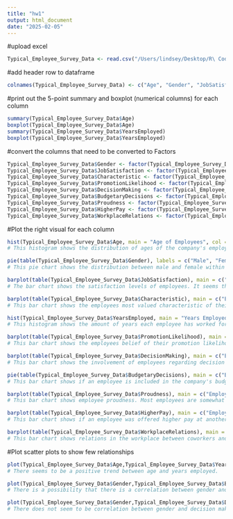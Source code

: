 ```yaml
---
title: "hw1"
output: html_document
date: "2025-02-05"
---
```


#upload excel

```r
Typical_Employee_Survey_Data <- read.csv("/Users/lindsey/Desktop/R\ Code/Time\ Series/Typical_Employee_Survey_Data.csv",header = FALSE)
```

#add header row to dataframe

```r
colnames(Typical_Employee_Survey_Data) <- c("Age", "Gender", "JobSatisfaction", "Characteristic", "YearsEmployed", "PromotionLikelihood", "DecisionMaking", "BudgetaryDecisions", "Proudness", "HigherPay", "WorkplaceRelations")
```

#print out the 5-point summary and boxplot (numerical columns) for each column

```r
summary(Typical_Employee_Survey_Data$Age)
boxplot(Typical_Employee_Survey_Data$Age)
summary(Typical_Employee_Survey_Data$YearsEmployed)
boxplot(Typical_Employee_Survey_Data$YearsEmployed)
```

#convert the columns that need to be converted to Factors

```r
Typical_Employee_Survey_Data$Gender <- factor(Typical_Employee_Survey_Data$Gender, labels = c("Male", "Female"))
Typical_Employee_Survey_Data$JobSatisfaction <- factor(Typical_Employee_Survey_Data$JobSatisfaction, labels = c("Very Satisfied", "Moderately Satisfied", "A Little Dissatisfied", "Very Dissatisfied"))
Typical_Employee_Survey_Data$Characteristic <- factor(Typical_Employee_Survey_Data$Characteristic, labels = c("High Income", "No Danger of being Fired", "Flexible Hours", "Oppertunities for Advancement", "Enjoying the work"))
Typical_Employee_Survey_Data$PromotionLikelihood <- factor(Typical_Employee_Survey_Data$PromotionLikelihood, labels = c("Very Likely", "Likely", "Not Sure", "Unlikely", "Very Unlikely"))
Typical_Employee_Survey_Data$DecisionMaking <- factor(Typical_Employee_Survey_Data$DecisionMaking, labels = c("Always", "Much of the Time", "Sometimes", "Never"))
Typical_Employee_Survey_Data$BudgetaryDecisions <- factor(Typical_Employee_Survey_Data$BudgetaryDecisions, labels = c("Yes", "No"))
Typical_Employee_Survey_Data$Proudness <- factor(Typical_Employee_Survey_Data$Proudness, labels = c("Very Proud", "Somewhat Proud", "Indifferent", "Not Proud at All"))
Typical_Employee_Survey_Data$HigherPay <- factor(Typical_Employee_Survey_Data$HigherPay, labels = c("Very Likely", "Likely", "Not Sure", "Unlikely", "Very Unlikely"))
Typical_Employee_Survey_Data$WorkplaceRelations <- factor(Typical_Employee_Survey_Data$WorkplaceRelations, labels = c("Very Good", "Good", "Bad", "Very Bad"))
```

#Plot the right visual for each column
```r
hist(Typical_Employee_Survey_Data$Age, main = "Age of Employees", col = "blue")
# This histogram shows the distribution of ages of the company's employees. The graph shows that most employees are between the ages of 30 and 45.

pie(table(Typical_Employee_Survey_Data$Gender), labels = c("Male", "Female"), main = "Employee Gender")
# This pie chart shows the distribution between male and female within the employees. Looking at the chart, I would say that 55% of the employees are male and 45% are female.

barplot(table(Typical_Employee_Survey_Data$JobSatisfaction), main = c("Job Satisfaction Levels"))
# The bar chart shows the satisfaction levels of employees. It seems that the majority of employees are moderately or very satisfied.

barplot(table(Typical_Employee_Survey_Data$Characteristic), main = c("Employee Important Characteristics"))
# This bar chart shows the employees most valued characteristic of their job. The most popular choice is enjoying the work they do.

hist(Typical_Employee_Survey_Data$YearsEmployed, main = "Years Employed", col = "pink")
# This histogram shows the amount of years each employee has worked for the company. Over 60 employees have been employed for under 5 years.

barplot(table(Typical_Employee_Survey_Data$PromotionLikelihood), main = c("Employee Promotion Likelihood"))
# This bar chart shows the employees belief of their promotion likelihood. Responses seem to be mixed.

barplot(table(Typical_Employee_Survey_Data$DecisionMaking), main = c("Employee Decision Making"))
# This bar chart shows the involvement of employees regarding decision making. Most employees either sometimes are involved or most of the time are involved in decision making.

pie(table(Typical_Employee_Survey_Data$BudgetaryDecisions), main = c("Budgetary Decision Making"))
# This bar chart shows if an employee is included in the company's budgeting decisions. According to the pie chart, around 55% of employees participate in budgetary decisions.

barplot(table(Typical_Employee_Survey_Data$Proudness), main = c("Employee Proudness"))
# This bar chart shows employee proudness. Most employees are somewhat proud of their job.

barplot(table(Typical_Employee_Survey_Data$HigherPay), main = c("Employee Incentive"))
# This bar chart shows if an employee was offered higher pay at another firm, the likeliness that each employee would take the other job. The majority of employees are unlikely to leave their current position even if they are offered a higher pay.

barplot(table(Typical_Employee_Survey_Data$WorkplaceRelations), main = c("Employee Workplace Relationships"))
# This bar chart shows relations in the workplace between coworkers and colleagues. The majority of employees have a good or very good coworker relationships.

```

#Plot scatter plots to show few relationships
```r
plot(Typical_Employee_Survey_Data$Age,Typical_Employee_Survey_Data$YearsEmployed)
# There seems to be a positive trend between age and years employed. 

plot(Typical_Employee_Survey_Data$Gender,Typical_Employee_Survey_Data$BudgetaryDecisions)
# There is a possibility that there is a correlation between gender and budgetary decisions.

plot(Typical_Employee_Survey_Data$Gender,Typical_Employee_Survey_Data$DecisionMaking)
# There does not seem to be correlation between gender and decision making when it comes to an employee's work.
```

